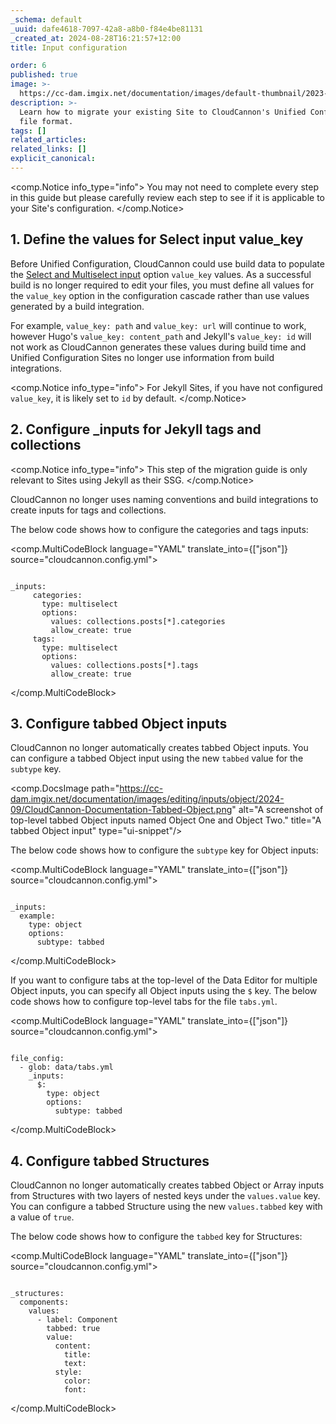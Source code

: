 ```yaml
---
_schema: default
_uuid: dafe4618-7097-42a8-a8b0-f84e4be81131
_created_at: 2024-08-28T16:21:57+12:00
title: Input configuration

order: 6
published: true
image: >-
  https://cc-dam.imgix.net/documentation/images/default-thumbnail/2023-Q4/CloudCannon-Documentation-Thumbnail.png
description: >-
  Learn how to migrate your existing Site to CloudCannon's Unified Configuration
  file format.
tags: []
related_articles:
related_links: []
explicit_canonical:
---
```

<comp.Notice info_type="info">
  You may not need to complete every step in this guide but please carefully review each step to see if it is applicable to your Site's configuration.
</comp.Notice>

## 1\. Define the values for Select input value\_key

Before Unified Configuration, CloudCannon could use build data to populate the <a href="/documentation/articles/what-is-a-select-input/#options" target="_blank" rel="noopener">Select and Multiselect input</a> option `value_key` values. As a successful build is no longer required to edit your files, you must define all values for the `value_key` option in the configuration cascade rather than use values generated by a build integration.

For example, `value_key: path` and `value_key: url` will continue to work, however Hugo's `value_key: content_path` and Jekyll's `value_key: id` will not work as CloudCannon generates these values during build time and Unified Configuration Sites no longer use information from build integrations.

<comp.Notice info_type="info">
  For Jekyll Sites, if you have not configured `value_key`, it is likely set to `id` by default.
</comp.Notice>

## 2\. Configure \_inputs for Jekyll tags and collections

<comp.Notice info_type="info">
  This step of the migration guide is only relevant to Sites using Jekyll as their SSG.
</comp.Notice>

CloudCannon no longer uses naming conventions and build integrations to create inputs for tags and collections.

The below code shows how to configure the categories and tags inputs:

<comp.MultiCodeBlock language="YAML" translate_into={["json"]} source="cloudcannon.config.yml">
``````````

_inputs:
     categories:
       type: multiselect
       options:
         values: collections.posts[*].categories
         allow_create: true
     tags:
       type: multiselect
       options:
         values: collections.posts[*].tags
         allow_create: true

``````````
</comp.MultiCodeBlock>

## 3\. Configure tabbed Object inputs

CloudCannon no longer automatically creates tabbed Object inputs. You can configure a tabbed Object input using the new `tabbed` value for the `subtype` key.

<comp.DocsImage path="https://cc-dam.imgix.net/documentation/images/editing/inputs/object/2024-09/CloudCannon-Documentation-Tabbed-Object.png" alt="A screenshot of top-level tabbed Object inputs named Object One and Object Two." title="A tabbed Object input" type="ui-snippet"/>

The below code shows how to configure the `subtype` key for Object inputs:

<comp.MultiCodeBlock language="YAML" translate_into={["json"]} source="cloudcannon.config.yml">
``````````

_inputs:
  example:
    type: object
    options:
      subtype: tabbed

``````````
</comp.MultiCodeBlock>

If you want to configure tabs at the top-level of the Data Editor for multiple Object inputs, you can specify all Object inputs using the `$` key. The below code shows how to configure top-level tabs for the file `tabs.yml`.

<comp.MultiCodeBlock language="YAML" translate_into={["json"]} source="cloudcannon.config.yml">
``````````

file_config:
  - glob: data/tabs.yml
    _inputs:
      $:
        type: object
        options:
          subtype: tabbed

``````````
</comp.MultiCodeBlock>

## 4\. Configure tabbed Structures

CloudCannon no longer automatically creates tabbed Object or Array inputs from Structures with two layers of nested keys under the `values.value` key. You can configure a tabbed Structure using the new `values.tabbed` key with a value of `true`.

The below code shows how to configure the `tabbed` key for Structures:

<comp.MultiCodeBlock language="YAML" translate_into={["json"]} source="cloudcannon.config.yml">
``````````

_structures:
  components:
    values:
      - label: Component
        tabbed: true
        value:
          content:
            title:
            text:
          style:
            color:
            font:

``````````
</comp.MultiCodeBlock>